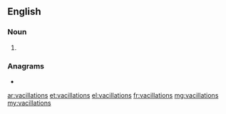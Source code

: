 ==English==

===Noun===
{{head|en|noun plural form}}

# {{plural of|vacillation|lang=en}}

===Anagrams===
* {{l|en|cavillations}}

[[ar:vacillations]]
[[et:vacillations]]
[[el:vacillations]]
[[fr:vacillations]]
[[mg:vacillations]]
[[my:vacillations]]